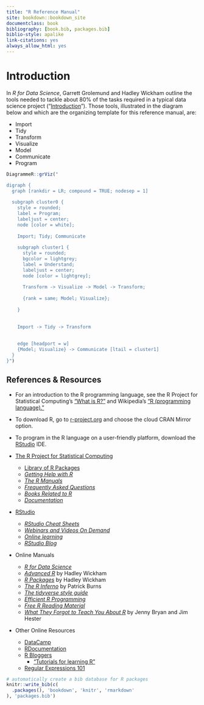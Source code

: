 ```yaml
--- 
title: "R Reference Manual"
site: bookdown::bookdown_site
documentclass: book
bibliography: [book.bib, packages.bib]
biblio-style: apalike
link-citations: yes
always_allow_html: yes
---
```


# Introduction

In *R for Data Science*, Garrett Grolemund and Hadley Wickham outline the tools needed to tackle about 80% of the tasks required in a typical data science project ("[Introduction](https://r4ds.had.co.nz/introduction.html)"). Those tools,  illustrated in the diagram below and which are the organizing template for this reference manual, are: 

- Import
- Tidy
- Transform
- Visualize
- Model
- Communicate
- Program

```r
DiagrammeR::grViz(" 

digraph {
  graph [rankdir = LR; compound = TRUE; nodesep = 1]
  
  subgraph cluster0 {
    style = rounded;
    label = Program;
    labeljust = center;
    node [color = white];
  
    Import; Tidy; Communicate
  
    subgraph cluster1 {
      style = rounded;
      bgcolor = lightgrey;
      label = Understand;
      labeljust = center;
      node [color = lightgrey];
  
      Transform -> Visualize -> Model -> Transform;
  
      {rank = same; Model; Visualize};
      
    }
    
    
    Import -> Tidy -> Transform
    
  
    edge [headport = w]
    {Model; Visualize} -> Communicate [ltail = cluster1]
  }
}")
```

## References & Resources

- For an introduction to the R programming language, see the R Project for Statistical Computing's ["What is R?"](https://www.r-project.org/about.html) and Wikipedia's ["R (programming language)."](https://en.wikipedia.org/wiki/R_(programming_language))

- To download R, go to [r-project.org](https://www.r-project.org/) and choose the cloud CRAN Mirror option.

- To program in the R language on a user-friendly platform, download the [RStudio](https://www.rstudio.com/) IDE.

- [The R Project for Statistical Computing](https://www.r-project.org/)
  - [Library of R Packages](https://cran.r-project.org/web/packages/)
  - [*Getting Help with R*](https://www.r-project.org/help.html)
  - [*The R Manuals*](https://cran.r-project.org/manuals.html)
  - [*Frequently Asked Questions*](https://cran.r-project.org/faqs.html)
  - [*Books Related to R*](https://www.r-project.org/doc/bib/R-books.html)
  - [*Documentation*](https://www.r-project.org/other-docs.html)

* [RStudio](https://www.rstudio.com/)
  - [*RStudio Cheat Sheets*](https://www.rstudio.com/resources/cheatsheets/)
  - [*Webinars and Videos On Demand*](https://www.rstudio.com/resources/webinars/)
  - [*Online learning*](https://www.rstudio.com/online-learning/)
  - [*RStudio Blog*](https://blog.rstudio.com/)

* Online Manuals
  - [*R for Data Science*](http://r4ds.had.co.nz/)
  - [*Advanced R*](https://adv-r.hadley.nz) by Hadley Wickham
  - [*R Packages*](http://r-pkgs.had.co.nz/) by Hadley Wickham
  - [*The R Inferno*](http://www.burns-stat.com/pages/Tutor/R_inferno.pdf) by Patrick Burns
  - [*The tidyverse style guide*](http://style.tidyverse.org/)
  - [*Efficient R Programming*](https://bookdown.org/csgillespie/efficientR/)
  - [*Free R Reading Material*](https://committedtotape.shinyapps.io/freeR/)
  - [*What They Forgot to Teach You About R*](https://rstats.wtf/) by Jenny Bryan and Jim Hester

- Other Online Resources
  - [DataCamp](https://www.datacamp.com/)
  - [RDocumentation](https://www.rdocumentation.org/)
  - [R Bloggers](https://www.r-bloggers.com/how-to-learn-r-2/)
    - ["Tutorials for learning R"](https://www.r-bloggers.com/how-to-learn-r-2/)
  - [Regular Expressions 101](https://regex101.com/)

```r
# automatically create a bib database for R packages
knitr::write_bib(c(
  .packages(), 'bookdown', 'knitr', 'rmarkdown'
), 'packages.bib')
```

